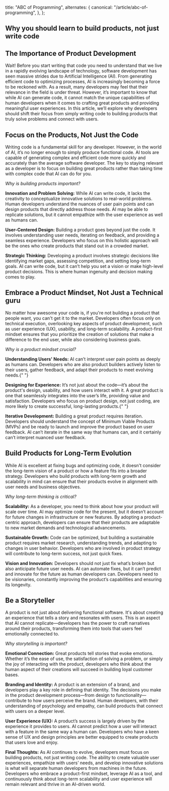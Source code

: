 
  title: "ABC of Programming",
  alternates: {
    canonical: "/article/abc-of-programming",
  },
};

## Why you should learn to build products, not just write code

<AnimatedName />

## The Importance of Product Development

Wait! Before you start writing that code you need to understand that we live in a rapidly evolving landscape of technology, software development has seen massive strides due to Artificial Intelligence (AI). From generating efficient code to optimizing processes, AI is increasingly becoming a force to be reckoned with. As a result, many developers may feel that their relevance in the field is under threat. However, it’s important to know that while AI can generate code, it cannot match the unique capabilities of human developers when it comes to crafting great products and providing meaningful user experiences. In this article, we’ll explore why developers should shift their focus from simply writing code to building products that truly solve problems and connect with users.

## Focus on the Products, Not Just the Code

Writing code is a fundamental skill for any developer. However, in the world of AI, it’s no longer enough to simply produce functional code. AI tools are capable of generating complex and efficient code more quickly and accurately than the average software developer. The key to staying relevant as a developer is to focus on building great products rather than taking time with complex code that AI can do for you.

<i>Why is building products important?</i>

<b>Innovation and Problem Solving:</b> While AI can write code, it lacks the creativity
to conceptualize innovative solutions to real-world problems. Human developers understand
the nuances of user pain points and can design products that directly address those
needs. AI may be able to replicate solutions, but it cannot empathize with the user
experience as well as humans can.

<b>User-Centered Design:</b> Building a product goes beyond just the code. It involves
understanding user needs, iterating on feedback, and providing a seamless experience.
Developers who focus on this holistic approach will be the ones who create products
that stand out in a crowded market.

<b>Strategic Thinking:</b> Developing a product involves strategic decisions like
identifying market gaps, assessing competition, and setting long-term goals. AI can
write code, but it can’t help you set a vision or make high-level product decisions.
This is where human ingenuity and decision making comes to play.

## Embrace a Product Mindset, Not Just a Technical guru

No matter how awesome your code is, if you're not building a product that people want, you can't get it to the market. Developers often focus only on technical execution, overlooking key aspects of product development, such as user experience (UX), usability, and long-term scalability. A product-first mindset ensures that you prioritize the creation of solutions that make a difference to the end user, while also considering business goals.

<i>Why is a product mindset crucial?</i>

<b>Understanding Users' Needs:</b> AI can’t interpret user pain points as deeply
as humans can. Developers who are also product builders actively listen to their
users, gather feedback, and adapt their products to meet evolving needs.{" "}

<b>Designing for Experience:</b>
It’s not just about the code—it’s about the product's design, usability, and how
users interact with it. A great product is one that seamlessly integrates into the
user’s life, providing value and satisfaction. Developers who focus on product design,
not just coding, are more likely to create successful, long-lasting products.{" "}

<b>Iterative Development:</b> Building a great product requires iteration. Developers
should understand the concept of Minimum Viable Products (MVPs) and be ready to launch
and improve the product based on user feedback. AI can’t iterate in the same way
that humans can, and it certainly can’t interpret nuanced user feedback.

## Build Products for Long-Term Evolution

While AI is excellent at fixing bugs and optimizing code, it doesn't consider the long-term vision of a product or how a feature fits into a broader strategy. Developers who build products with long-term growth and scalability in mind can ensure that their products evolve in alignment with user needs and business objectives.

<i>Why long-term thinking is critical?</i>

<b>Scalability:</b> As a developer, you need to think about how your product will
scale over time. AI may optimize code for the present, but it doesn’t account for
future changes in infrastructure or new features. By adopting a product-centric approach,
developers can ensure that their products are adaptable to new market demands and
technological advancements.

<b>Sustainable Growth:</b> Code can be optimized, but building a sustainable product
requires market research, understanding trends, and adapting to changes in user behavior.
Developers who are involved in product strategy will contribute to long-term success,
not just quick fixes.

<b>Vision and Innovation:</b> Developers should not just fix what’s broken but also
anticipate future user needs. AI can automate fixes, but it can’t predict and innovate
for the future as human developers can. Developers need to be visionaries, constantly
improving the product’s capabilities and ensuring its longevity.

## Be a Storyteller

A product is not just about delivering functional software. It's about creating an experience that tells a story and resonates with users. This is an aspect that AI cannot replicate—developers has the power to craft narratives around their products, transforming them into tools that users feel emotionally connected to.

<i>Why storytelling is important?</i>

<b>Emotional Connection:</b> Great products tell stories that evoke emotions. Whether
it’s the ease of use, the satisfaction of solving a problem, or simply the joy of
interacting with the product, developers who think about the human aspect of their
creations will succeed in building loyal customer bases.

<b>Branding and Identity:</b> A product is an extension of a brand, and developers
play a key role in defining that identity. The decisions you make in the product
development process—from design to functionality—contribute to how users perceive
the brand. Human developers, with their understanding of psychology and empathy,
can build products that connect with users on a deeper level.

<b>User Experience (UX):</b> A product’s success is largely driven by the experience
it provides to users. AI cannot predict how a user will interact with a feature in
the same way a human can. Developers who have a keen sense of UX and design principles
are better equipped to create products that users love and enjoy.

<b>Final Thoughts:</b> As AI continues to evolve, developers must focus on building
products, not just writing code. The ability to create valuable user experiences,
empathize with users’ needs, and develop innovative solutions is what will separate
human developers from machines in the future. Developers who embrace a product-first
mindset, leverage AI as a tool, and continuously think about long-term scalability
and user experience will remain relevant and thrive in an AI-driven world.
